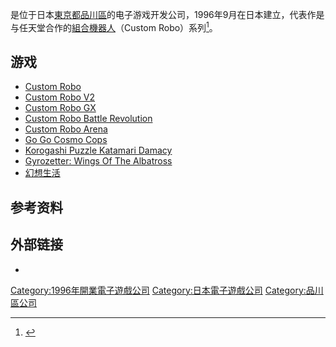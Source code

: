 {{NoteTA
| G1=Games
}}
{{Infobox company
| company_name = Noise Inc.
| company_logo =
| company_type = 非上市
| foundation = 1996年9月2日（日本）<br />2004年5月10日（美国）
| location = 日本東京都
| key_people =
| industry = [[电子游戏产业|电子游戏]]
| products =[[电子游戏|电子游戏]]
| num_employees= 20（2014年11月）
| homepage = {{URL|http://www.noise-games.com/}}
}}

{{nihongo|'''Noise'''|株式会社ノイズ|Noise Inc.}}是位于日本[[東京都|東京都]][[品川區|品川區]]的电子游戏开发公司，1996年9月在日本建立，代表作是与任天堂合作的[[組合機器人|組合機器人]]（Custom Robo）系列<ref>{{Cite web|title=ころがしパズル塊魂|url=https://www.nintendo.co.jp/ds/dsiware/ktmj/index.html|access-date=2022-05-05|work=www.nintendo.co.jp|archive-date=2021-07-21|archive-url=https://web.archive.org/web/20210721100124/https://www.nintendo.co.jp/ds/dsiware/ktmj/index.html}}</ref>。

== 游戏 ==

* [[Custom_Robo_(任天堂64)|Custom Robo]]
* [[Custom_Robo_V2|Custom Robo V2]]
* [[Custom_Robo_GX|Custom Robo GX]]
* [[Custom_Robo_(任天堂GameCube)|Custom Robo Battle Revolution]]
* [[Custom_Robo_Arena|Custom Robo Arena]]
* [[Go_Go_Cosmo_Cops|Go Go Cosmo Cops]]
* [[Korogashi_Puzzle_Katamari_Damacy|Korogashi Puzzle Katamari Damacy]]
* [[Gyrozetter:_Wings_Of_The_Albatross|Gyrozetter: Wings Of The Albatross]]
* [[幻想生活|幻想生活]]

== 参考资料 ==
{{reflist}}
== 外部链接 ==
* {{Official|http://www.noise-games.com/}}{{ja}}

{{任天堂开发团队}}

[[Category:1996年開業電子遊戲公司|Category:1996年開業電子遊戲公司]]
[[Category:日本電子遊戲公司|Category:日本電子遊戲公司]]
[[Category:品川區公司|Category:品川區公司]]

{{Japan-videogame-company-stub}}